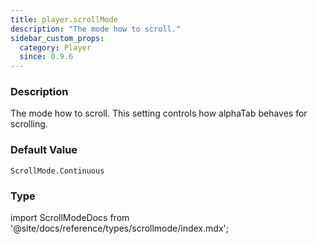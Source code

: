 ```yaml
---
title: player.scrollMode
description: "The mode how to scroll."
sidebar_custom_props:
  category: Player
  since: 0.9.6
---
```




<SettingsHeader />

### Description
The mode how to scroll. This setting controls how alphaTab behaves for scrolling.


### Default Value

`ScrollMode.Continuous`

### Type

<CodeBadge type="js" name="ScrollMode" /><CodeBadge type="net" name="AlphaTab.ScrollMode" /><CodeBadge type="android" name="alphaTab.ScrollMode" />import ScrollModeDocs from '@site/docs/reference/types/scrollmode/index.mdx';

<ScrollModeDocs inlined={true} />